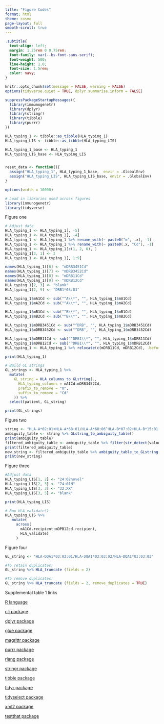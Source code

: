 ```yaml
---
title: "Figure Codes"
format: html
theme: cosmo
page-layout: full
smooth-scroll: true
---
```


```css
.subtitle{
  text-align: left;
  margin: 1.25rem 0 0.75rem;
  font-family: var(--bs-font-sans-serif); 
  font-weight: 500;                
  line-height: 1.0;
  font-size: 1.5rem;                       
  color: navy;        
}

```

```r
knitr::opts_chunk$set(message = FALSE, warning = FALSE)
options(tidyverse.quiet = TRUE, dplyr.summarise.inform = FALSE)

suppressPackageStartupMessages({
  library(immunogenetr)
  library(dplyr)
  library(stringr)
  library(tibble)
  library(purrr)
})

HLA_typing_1 <- tibble::as_tibble(HLA_typing_1)
HLA_typing_LIS <- tibble::as_tibble(HLA_typing_LIS)

HLA_typing_1_base <- HLA_typing_1
HLA_typing_LIS_base <- HLA_typing_LIS


reset_data <- function(){
  assign("HLA_typing_1", HLA_typing_1_base,  envir = .GlobalEnv)
  assign("HLA_typing_LIS", HLA_typing_LIS_base, envir = .GlobalEnv)
}

options(width = 10000)
```


```r
# Load in libraries used across figures
library(immunogenetr)
library(tidyverse) 
```

::: {.subtitle}
Figure one
:::

```r

# Adjust data
HLA_typing_1 <- HLA_typing_1[, -5]
HLA_typing_1 <- HLA_typing_1[, -4]
HLA_typing_1 <- HLA_typing_1 %>% rename_with(~ paste0("m", .x), -1)
HLA_typing_1 <- HLA_typing_1 %>% rename_with(~ paste0(.x, "Cd"), -1)
HLA_typing_1 <- HLA_typing_1[c(1, 2, 6), ]
HLA_typing_1[3, 1] <- 3
HLA_typing_1 <- HLA_typing_1[, 1:9]

names(HLA_typing_1)[6] <- "mDRB3451Cd"
names(HLA_typing_1)[7] <- "mDRB3452Cd"
names(HLA_typing_1)[8] <- "mDRB11Cd"
names(HLA_typing_1)[9] <- "mDRB12Cd"
HLA_typing_1[2, 3] <- "blank"
HLA_typing_1[2, 9] <- "DRB1*03:01"

HLA_typing_1$mA1Cd <- sub("^A\\*", "", HLA_typing_1$mA1Cd)
HLA_typing_1$mA2Cd <- sub("^A\\*", "", HLA_typing_1$mA2Cd)

HLA_typing_1$mB1Cd <- sub("^B\\*", "", HLA_typing_1$mB1Cd)
HLA_typing_1$mB2Cd <- sub("^B\\*", "", HLA_typing_1$mB2Cd)

HLA_typing_1$mDRB3451Cd <- sub("^DRB", "", HLA_typing_1$mDRB3451Cd)
HLA_typing_1$mDRB3452Cd <- sub("^DRB", "", HLA_typing_1$mDRB3452Cd)

HLA_typing_1$mDRB11Cd <- sub("^DRB1\\*", "", HLA_typing_1$mDRB11Cd)
HLA_typing_1$mDRB12Cd <- sub("^DRB1\\*", "", HLA_typing_1$mDRB12Cd)
HLA_typing_1 <- HLA_typing_1 %>% relocate(c(mDRB11Cd, mDRB12Cd), .before = mDRB3451Cd)

print(HLA_typing_1)

# Build GL strings 
GL_strings <- HLA_typing_1 %>%
  mutate(
    GL_string = HLA_columns_to_GLstring(.,
      HLA_typing_columns = mA1Cd:mDRB3452Cd,
      prefix_to_remove = "m",
      suffix_to_remove = "Cd"
    )) %>%
  select(patient, GL_string)

print(GL_strings)
```

::: {.subtitle}
Figure two
:::

```r

string <- "HLA-A*02:01+HLA-A*68:01/HLA-A*68:06^HLA-B*07:02+HLA-B*15:01|HLA-B*07:03+HLA-B*15:17"
ambiguity_table <- string %>% GLstring_to_ambiguity_table()
print(ambiguity_table)
filtered_ambiguity_table <- ambiguity_table %>% filter(str_detect(value, "HLA-A"))
print(filtered_ambiguity_table)
new_string <- filtered_ambiguity_table %>% ambiguity_table_to_GLstring()
print(new_string)

```

::: {.subtitle}
Figure three
:::

```r
#Adjust data
HLA_typing_LIS[1, 2] <- "24:02novel"
HLA_typing_LIS[2, 3] <- "74:01N"
HLA_typing_LIS[3, 3] <- "32:XX"
HLA_typing_LIS[3, 5] <- "blank"

print(HLA_typing_LIS)

# Run HLA_validate()
HLA_typing_LIS %>%
   mutate(
     across(
       mA1Cd.recipient:mDPB12cd.recipient, 
       HLA_validate)
     )
```


::: {.subtitle}
Figure four
:::

```r
GL_string <- "HLA-DQA1*03:03:01/HLA-DQA1*03:03:02/HLA-DQA1*03:03:03"

#To retain duplicates: 
GL_string %>% HLA_truncate (fields = 2)

#To remove duplicates: 
GL_string %>% HLA_truncate (fields = 2, remove_duplicates = TRUE)

```

::: {.subtitle}
Supplemental table 1 links
:::

[R language](https://www.r-project.org)

[cli package](https://cran.r-project.org/web/packages/cli/index.html)

[dplyr package](https://cran.r-project.org/web/packages/dplyr/index.html)

[glue package](https://cran.r-project.org/web/packages/glue/index.html)

[magrittr package](https://cran.r-project.org/web/packages/magrittr/index.html)

[purrr package](https://cran.r-project.org/web/packages/purrr/index.html)

[rlang package](https://cran.r-project.org/web/packages/rlang/index.html)

[stringr package](https://cran.r-project.org/web/packages/stringr/index.html)

[tibble package](https://cran.r-project.org/web/packages/tibble/index.html)

[tidyr package](https://cran.r-project.org/web/packages/tidyr/index.html)

[tidyselect package](https://cran.r-project.org/web/packages/tidyselect/index.html)

[xml2 package](https://cran.r-project.org/web/packages/xml2/index.html)

[testthat package](https://cran.r-project.org/web/packages/testthat/index.html)
